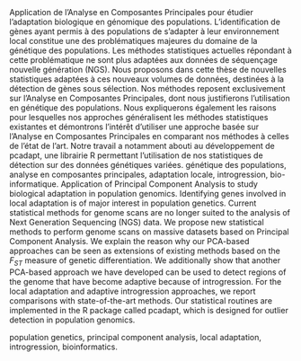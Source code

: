 \textbf{Titre :} Application de l’Analyse en Composantes Principales pour étudier l’adaptation biologique en génomique des populations. \par

\textbf{Résumé :} L'identification de gènes ayant permis à des populations de s'adapter à leur environnement local constitue une des problématiques majeures du domaine de la génétique des populations. Les méthodes statistiques actuelles répondant à cette problématique ne sont plus adaptées aux données de séquençage nouvelle génération (NGS). Nous proposons dans cette thèse de nouvelles statistiques adaptées à ces nouveaux volumes de données, destinées à la détection de gènes sous sélection. Nos méthodes reposent exclusivement sur l'Analyse en Composantes Principales, dont nous justifierons l'utilisation en génétique des populations. Nous expliquerons également les raisons pour lesquelles nos approches généralisent les méthodes statistiques existantes et démontrons l'intérêt d'utiliser une approche basée sur l'Analyse en Composantes Principales en comparant nos méthodes à celles de l'état de l'art. Notre travail a notamment abouti au développement de pcadapt, une librairie R permettant l'utilisation de nos statistiques de détection sur des données génétiques variées. \par

\textbf{Mots-clés :} génétique des populations, analyse en composantes principales, adaptation locale, introgression, bio-informatique. \par 

\bigskip

\textbf{Title :} Application of Principal Component Analysis to study biological adaptation in population genomics. \par

\textbf{Abstract :} Identifying genes involved in local adaptation is of major interest in population genetics. Current statistical methods for genome scans are no longer suited to the analysis of Next Generation Sequencing (NGS) data. We propose new statistical methods to perform genome scans on massive datasets based on Principal Component Analysis. We explain the reason why our PCA-based approaches can be seen as extensions of existing methods based on the $F_{ST}$ measure of genetic differentiation. We additionally show that another PCA-based approach we have developed can be used to detect regions of the genome that have become adaptive because of introgression. For the local adaptation and adaptive introgression approaches, we report comparisons with state-of-the-art methods. Our statistical routines are implemented in the R package called pcadapt, which is designed for outlier detection in population genomics. \par

\textbf{Keywords :} population genetics, principal component analysis, local adaptation, introgression, bioinformatics.
